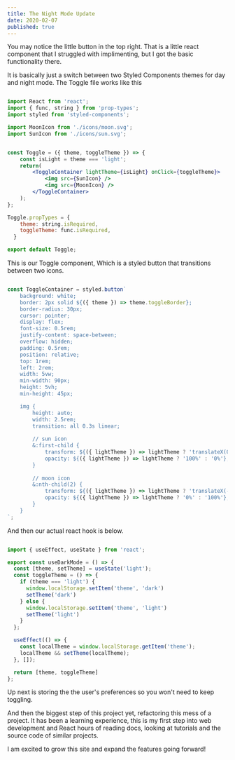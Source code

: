 ```yaml
---
title: The Night Mode Update
date: 2020-02-07
published: true
---
```


You may notice the little button in the top right. That is a little react component
that I struggled with implimenting, but I got the basic functionality there.


It is basically just a switch between two Styled Components themes
for day and night mode. The Toggle file works like this


```jsx

import React from 'react';
import { func, string } from 'prop-types';
import styled from 'styled-components';

import MoonIcon from './icons/moon.svg';
import SunIcon from './icons/sun.svg';


const Toggle = ({ theme, toggleTheme }) => {
    const isLight = theme === 'light';
    return(
        <ToggleContainer lightTheme={isLight} onClick={toggleTheme}>
            <img src={SunIcon} />
            <img src={MoonIcon} />
        </ToggleContainer>
    );
};

Toggle.propTypes = {
    theme: string.isRequired,
    toggleTheme: func.isRequired,
  }

export default Toggle;
```


This is our Toggle component, Which is a styled button that transitions between two 
icons.

```jsx

const ToggleContainer = styled.button`
    background: white;
    border: 2px solid ${({ theme }) => theme.toggleBorder};
    border-radius: 30px;
    cursor: pointer;
    display: flex;
    font-size: 0.5rem;
    justify-content: space-between;
    overflow: hidden;
    padding: 0.5rem;
    position: relative;
    top: 1rem;
    left: 2rem;
    width: 5vw;
    min-width: 90px;
    height: 5vh;
    min-height: 45px;

    img {
        height: auto;
        width: 2.5rem;
        transition: all 0.3s linear;
        
        // sun icon
        &:first-child {
            transform: ${({ lightTheme }) => lightTheme ? 'translateX(0)' : 'translateX(8rem)'};
            opacity: ${({ lightTheme }) => lightTheme ? '100%' : '0%'};
        }
        
        // moon icon
        &:nth-child(2) {
            transform: ${({ lightTheme }) => lightTheme ? 'translateX(-8rem)' : 'translateX(0)'};
            opacity: ${({ lightTheme }) => lightTheme ? '0%' : '100%'};
        }
    }
`;
```


And then our actual react hook is below.

```jsx

import { useEffect, useState } from 'react';

export const useDarkMode = () => {
  const [theme, setTheme] = useState('light');
  const toggleTheme = () => {
    if (theme === 'light') {
      window.localStorage.setItem('theme', 'dark')
      setTheme('dark')
    } else {
      window.localStorage.setItem('theme', 'light')
      setTheme('light')
    }
  };

  useEffect(() => {
    const localTheme = window.localStorage.getItem('theme');
    localTheme && setTheme(localTheme);
  }, []);

  return [theme, toggleTheme]
};

```
 
Up next is storing the the user's preferences so you won't need to keep toggling.

And then the biggest step of this project yet, refactoring this mess of a project.
 It has been a learning experience, this is my first step into web development and React 
 hours of reading docs, looking at tutorials and the source code of similar projects.

 I am excited to grow this site and expand the features going forward!
